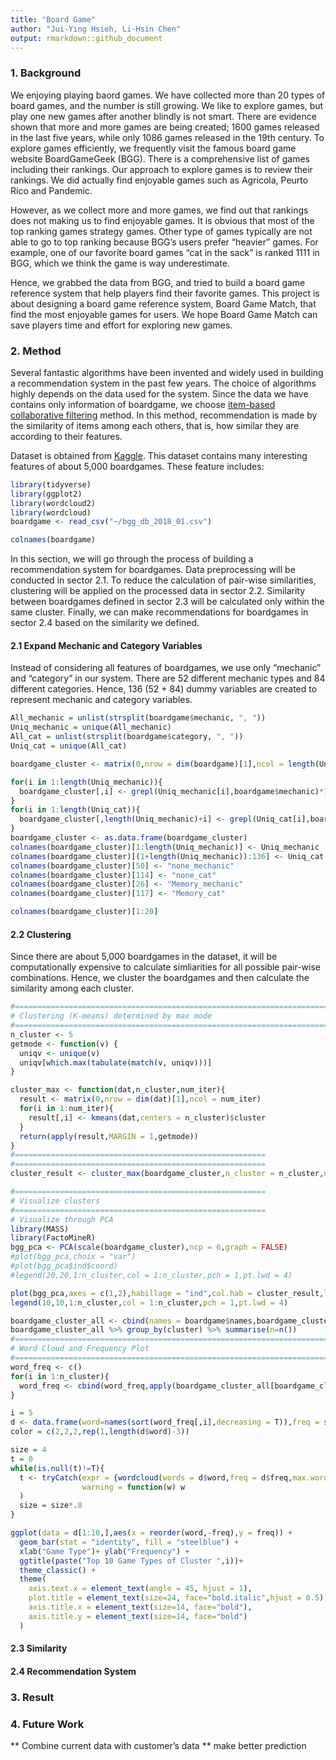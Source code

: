```yaml
---
title: "Board Game"
author: "Jui-Ying Hsieh, Li-Hsin Chen"
output: rmarkdown::github_document
---
```

### 1. Background

We enjoying playing baord games. 
We have collected more than 20 types of board games, and the number is still growing.
We like to explore games, but play one new games after another blindly is not smart.
There are evidence shown that more and more games are being created; 1600 games released in the last five years, while only 1086 games released in the 19th century. 
To explore games efficiently, we frequently visit the famous board game website BoardGameGeek (BGG). 
There is a comprehensive list of games including their rankings.
Our approach to explore games is to review their rankings.
We did actually find enjoyable games such as Agricola, Peurto Rico and Pandemic. 

However, as we collect more and more games, we find out that rankings does not making us to find enjoyable games. 
It is obvious that most of the top ranking games strategy games.
Other type of games typically are not able to go to top ranking because BGG's users prefer "heavier" games.
For example, one of our favorite board games "cat in the sack" is ranked 1111 in BGG, which we think the game is way underestimate.

Hence, we grabbed the data from BGG, and tried to build a board game reference system that help players find their favorite games. 
This project is about designing a board game reference system, Board Game Match, that find the most enjoyable games for users.
We hope Board Game Match can save players time and effort for exploring new games.


### 2. Method

Several fantastic algorithms have been invented and widely used in building a recommendation system in the past few years. The choice of algorithms highly depends on the data used for the system. Since the data we have contains only information of boardgame, we choose [item-based collaborative filtering](https://en.wikipedia.org/wiki/Item-item_collaborative_filtering) method. In this method, recommendation is made by the similarity of items among each others, that is, how similar they are according to their features.

Dataset is obtained from [Kaggle](https://www.kaggle.com/mrpantherson/board-game-data#bgg_db_2018_01.csv). This dataset contains many interesting features of about 5,000 boardgames. These feature includes:

```r
library(tidyverse)
library(ggplot2)
library(wordcloud2)
library(wordcloud)
boardgame <- read_csv("~/bgg_db_2018_01.csv")
```
```r
colnames(boardgame)
```

In this section, we will go through the process of building a recommendation system for boardgames. Data preprocessing will be conducted in sector 2.1. To reduce the calculation of pair-wise similarities, clustering will be applied on the processed data in sector 2.2. Similarity between boardgames defined in sector 2.3 will be  calculated only within the same cluster. Finally, we can make recommendations for boardgames in sector 2.4 based on the similarity we defined.


#### 2.1 Expand Mechanic and Category Variables
Instead of considering all features of boardgames, we use only "mechanic" and "category" in our system. There are 52 different mechanic types and 84 different categories. Hence, 136 (52 + 84) dummy variables are created to represent mechanic and category variables.

```r
All_mechanic = unlist(strsplit(boardgame$mechanic, ", "))
Uniq_mechanic = unique(All_mechanic)
All_cat = unlist(strsplit(boardgame$category, ", "))
Uniq_cat = unique(All_cat)

boardgame_cluster <- matrix(0,nrow = dim(boardgame)[1],ncol = length(Uniq_mechanic)+length(Uniq_cat))

for(i in 1:length(Uniq_mechanic)){
  boardgame_cluster[,i] <- grepl(Uniq_mechanic[i],boardgame$mechanic)*1
}
for(i in 1:length(Uniq_cat)){
  boardgame_cluster[,length(Uniq_mechanic)+i] <- grepl(Uniq_cat[i],boardgame$category)*1
}
boardgame_cluster <- as.data.frame(boardgame_cluster)
colnames(boardgame_cluster)[1:length(Uniq_mechanic)] <- Uniq_mechanic
colnames(boardgame_cluster)[(1+length(Uniq_mechanic)):136] <- Uniq_cat
colnames(boardgame_cluster)[50] <- "none_mechanic"
colnames(boardgame_cluster)[114] <- "none_cat"
colnames(boardgame_cluster)[26] <- "Memory_mechanic"
colnames(boardgame_cluster)[117] <- "Memory_cat"
```

```r
colnames(boardgame_cluster)[1:20]
```

#### 2.2 Clustering
Since there are about 5,000 boardgames in the dataset, it will be computationally expensive to calculate simliarities for all possible pair-wise combinations. Hence, we cluster the boardgames and then calculate the similarity among each cluster.

```r
#=========================================================================
# Clustering (K-means) determined by max mode
#=========================================================================
n_cluster <- 5
getmode <- function(v) {
  uniqv <- unique(v)
  uniqv[which.max(tabulate(match(v, uniqv)))]
}

cluster_max <- function(dat,n_cluster,num_iter){
  result <- matrix(0,nrow = dim(dat)[1],ncol = num_iter)
  for(i in 1:num_iter){
    result[,i] <- kmeans(dat,centers = n_cluster)$cluster
  }
  return(apply(result,MARGIN = 1,getmode))
}
#========================================================
#========================================================
cluster_result <- cluster_max(boardgame_cluster,n_cluster = n_cluster,num_iter = 100)
```


```r
#========================================================
# Visualize clusters
#========================================================
# Visualize through PCA
library(MASS)
library(FactoMineR)
bgg_pca <- PCA(scale(boardgame_cluster),ncp = 6,graph = FALSE)
#plot(bgg_pca,choix = "var")
#plot(bgg_pca$ind$coord)
#legend(20,20,1:n_cluster,col = 1:n_cluster,pch = 1,pt.lwd = 4)

plot(bgg_pca,axes = c(1,2),habillage = "ind",col.hab = cluster_result,label = "none")
legend(10,10,1:n_cluster,col = 1:n_cluster,pch = 1,pt.lwd = 4)

```


```r
boardgame_cluster_all <- cbind(names = boardgame$names,boardgame_cluster,cluster = cluster_result)
boardgame_cluster_all %>% group_by(cluster) %>% summarise(n=n())
#=========================================================================
# Word Cloud and Frequency Plot
#=========================================================================
word_freq <- c()
for(i in 1:n_cluster){
  word_freq <- cbind(word_freq,apply(boardgame_cluster_all[boardgame_cluster_all$cluster==i,-c(1,138)],2,sum))
}

```

```r
i = 5
d <- data.frame(word=names(sort(word_freq[,i],decreasing = T)),freq = sort(word_freq[,i],decreasing = T))
color = c(2,2,2,rep(1,length(d$word)-3))

size = 4
t = 0
while(is.null(t)!=T){
  t <- tryCatch(expr = {wordcloud(words = d$word,freq = d$freq,max.words = 100, scale = c(size,0.2),random.order = F,ordered.colors = T,colors = color,rot.per = 0.1)}, 
                warning = function(w) w
  )
  size = size*.8
}
```

```r
ggplot(data = d[1:10,],aes(x = reorder(word,-freq),y = freq)) + 
  geom_bar(stat = "identity", fill = "steelblue") +
  xlab("Game Type")+ ylab("Frequency") +
  ggtitle(paste("Top 10 Game Types of Cluster ",i))+
  theme_classic() +
  theme(
    axis.text.x = element_text(angle = 45, hjust = 1),
    plot.title = element_text(size=24, face="bold.italic",hjust = 0.5),
    axis.title.x = element_text(size=14, face="bold"),
    axis.title.y = element_text(size=14, face="bold")
  )

```

#### 2.3 Similarity

#### 2.4 Recommendation System



### 3. Result

### 4. Future Work

** Combine current data with customer's data **
make better prediction














